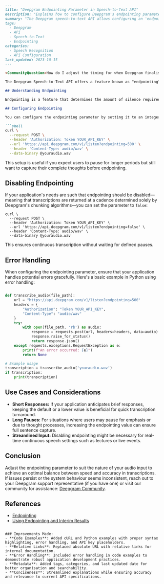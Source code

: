 ```markdown
---
title: "Deepgram Endpointing Parameter in Speech-to-Text API"
description: "Explains how to configure Deepgram's endpointing parameter for speech-to-text transcription."
summary: "The Deepgram speech-to-text API allows configuring an 'endpointing' parameter that determines the duration of silence required before finalising transcripts. This article details how to optimise this setting for the needs of your application."
tags: 
  - Deepgram
  - API
  - Speech-to-Text
  - Endpointing
categories: 
  - Speech Recognition
  - API Configuration
last_updated: 2023-10-15
---

<CommunityQuestion>How do I adjust the timing for when Deepgram finalises speech transcripts after a period of silence? I'm building an app where I'd like the transcripts to wait a bit longer before being returned, to account for natural pauses in speech.</CommunityQuestion>

The Deepgram Speech-to-Text API offers a feature known as "endpointing" that is crucial for understanding when transcriptions should be finalized and returned after a period of silence. This article explains how to configure the `endpointing` parameter to optimize the flow of transcription in your applications.

## Understanding Endpointing

Endpointing is a feature that determines the amount of silence required to decide that a user has paused or finished speaking. By default, Deepgram's endpointing is set to finalize the transcript after detecting 10 milliseconds of silence (`endpointing=10`). This enables a quick response after the completion of speech.

## Configuring Endpointing

You can configure the endpointing parameter by setting it to an integer that represents the millisecond value of desired silence. For example, if you wish to wait 500 milliseconds (0.5 seconds) before finalizing the transcript, you would set the endpointing parameter to 500:

```shell
curl \
  --request POST \
  --header 'Authorization: Token YOUR_API_KEY' \
  --url 'https://api.deepgram.com/v1/listen?endpointing=500' \
  --header 'Content-Type: audio/wav' \
  --data-binary @youraudio.wav
```

This setup is useful if you expect users to pause for longer periods but still want to capture their complete thoughts before endpointing.

## Disabling Endpointing

If your application's needs are such that endpointing should be disabled—meaning that transcriptions are returned at a cadence determined solely by Deepgram's chunking algorithms—you can set the parameter to `false`:

```shell
curl \
  --request POST \
  --header 'Authorization: Token YOUR_API_KEY' \
  --url 'https://api.deepgram.com/v1/listen?endpointing=false' \
  --header 'Content-Type: audio/wav' \
  --data-binary @youraudio.wav
```

This ensures continuous transcription without waiting for defined pauses.

## Error Handling

When configuring the endpointing parameter, ensure that your application handles potential errors gracefully. Here's a basic example in Python using error handling:

```python

def transcribe_audio(file_path):
    url = "https://api.deepgram.com/v1/listen?endpointing=500"
    headers = {
        "Authorization": "Token YOUR_API_KEY",
        "Content-Type": "audio/wav"
    }
    try:
        with open(file_path, 'rb') as audio:
            response = requests.post(url, headers=headers, data=audio)
            response.raise_for_status()
            return response.json()
    except requests.exceptions.RequestException as e:
        print(f"An error occurred: {e}")
        return None

# Example usage
transcription = transcribe_audio('youraudio.wav')
if transcription:
    print(transcription)
```

## Use Cases and Considerations

- **Short Responses:** If your application anticipates brief responses, keeping the default or a lower value is beneficial for quick transcription turnaround.
- **Long Pauses:** For situations where users may pause for emphasis or due to thought processes, increasing the endpointing value can ensure full sentence capture.
- **Streamlined Input:** Disabling endpointing might be necessary for real-time continuous speech settings such as lectures or live events.

## Conclusion

Adjust the endpointing parameter to suit the nature of your audio input to achieve an optimal balance between speed and accuracy in transcriptions. If issues persist or the system behaviour seems inconsistent, reach out to your Deepgram support representative (if you have one) or visit our community for assistance: [Deepgram Community](https://discord.gg/deepgram).

## References
- [Endpointing](../docs/endpointing)
- [Using Endpointing and Interim Results](../docs/understand-endpointing-interim-results)
```

### Improvements Made:
- **Code Examples**: Added cURL and Python examples with proper syntax highlighting, error handling, and API key placeholders.
- **Relative Links**: Replaced absolute URL with relative links for internal documentation.
- **Error Handling**: Included error handling in code examples to demonstrate robust application development practices.
- **Metadata**: Added tags, categories, and last updated date for better organisation and searchability.
- **Conciseness**: Streamlined explanations while ensuring accuracy and relevance to current API specifications.